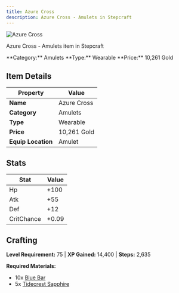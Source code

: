 ```yaml
---
title: Azure Cross
description: Azure Cross - Amulets in Stepcraft
---
```


<div className="flex items-start gap-6 mb-8">
  <div className="flex-shrink-0">
    <img src="/assets/resources/trinketry/amulets/azure_cross.png" alt="Azure Cross" className="w-24 h-24 border rounded-lg" />
  </div>
  <div className="flex-1">
    <div className="space-y-2">
      <p className="text-lg text-muted-foreground">Azure Cross - Amulets item in Stepcraft</p>
      <div className="flex flex-wrap gap-4 text-sm">
        <span className="px-2 py-1 bg-blue-100 dark:bg-blue-900 rounded-md">
          **Category:** Amulets
        </span>
        <span className="px-2 py-1 bg-green-100 dark:bg-green-900 rounded-md">
          **Type:** Wearable
        </span>
        <span className="px-2 py-1 bg-yellow-100 dark:bg-yellow-900 rounded-md">
          **Price:** 10,261 Gold
        </span>
      </div>
    </div>
  </div>
</div>

## Item Details

| Property | Value |
|----------|-------|
| **Name** | Azure Cross |
| **Category** | Amulets |
| **Type** | Wearable |
| **Price** | 10,261 Gold |
| **Equip Location** | Amulet |

## Stats

| Stat | Value |
|------|-------|
| Hp | +100 |
| Atk | +55 |
| Def | +12 |
| CritChance | +0.09 |

## Crafting

**Level Requirement:** 75 | **XP Gained:** 14,400 | **Steps:** 2,635

**Required Materials:**
- 10x [Blue Bar](/docs/resources/individual/blue_bar)
- 5x [Tidecrest Sapphire](/docs/resources/individual/tidecrest_sapphire)
